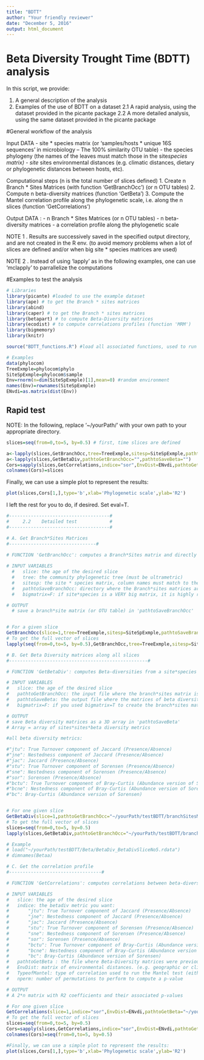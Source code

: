 ```yaml
---
title: "BDTT"
author: "Your friendly reviewer"
date: "December 5, 2016"
output: html_document
---
```


# Beta Diversity Trought Time (BDTT) analysis #####

In this script, we provide: 

1. A general description of the analysis
2. Examples of the use of BDTT on a dataset
  2.1 A rapid analysis, using the dataset provided in the picante package
 	2.2 A more detailed analysis, using the same dataset provided in the picante package

#General workflow of the analysis

Input DATA 
   - site * species matrix (or 'samples/hosts * unique 16S sequences' in microbiology -- The 100% similarity OTU table)
   - the species phylogeny (the names of the leaves must match those in the site*species matrix)
   - site * sites environmental distances (e.g. climatic distances, dietary or phylogenetic distances between hosts, etc). 

Computational steps (n is the total number of slices defined)
1. Create n Branch * Sites Matrices (with function 'GetBranchOcc') (or n OTU tables)
2. Compute n beta-diversity matrices (function 'GetBeta')
3. Compute the Mantel correlation profile along the phylogenetic scale, i.e. along the n slices (function 'GetCorrelations')

Output DATA : 
   - n Branch * Sites Matrices (or n OTU tables)
   - n beta-diversity matrices 
   - a correlation profile along the phylogenetic scale

NOTE 1 .  Results are successively saved in the specified output directory, and are not created in the R env.  (to avoid memory problems when a lot of slices are defined and/or when big site * species matrices are used)

NOTE 2 . Instead of using 'lapply' as in the following examples, one can use 'mclapply' to parrallelize the computations

#Examples to test the analysis

```r
# Libraries
library(picante) #loaded to use the example dataset
library(ape) # to get the Branch * sites matrices
library(abind)
library(caper) # to get the Branch * sites matrices
library(betapart) # to compute Beta-Diversity matrices
library(ecodist) # to compute correlations profiles (function 'MRM')
library(bigmemory)
library(knitr)

source("BDTT_functions.R") #load all associated functions, used to run BDTT

# Examples
data(phylocom)
TreeExmple=phylocom$phylo
SiteSpExmple=phylocom$sample
Env=rnorm(n=dim(SiteSpExmple)[1],mean=0) #random environment
names(Env)=rownames(SiteSpExmple)
ENvdi=as.matrix(dist(Env))
```

## Rapid test            

NOTE: In the following, replace '~/yourPath/' with your own path to your appropriate directory.

```r
slices=seq(from=0,to=5, by=0.5) # first, time slices are defined

a<-lapply(slices,GetBranchOcc,tree=TreeExmple,sitesp=SiteSpExmple,pathtoSaveBranchOcc="",bigmatrix=F)
a<-lapply(slices,GetBetaDiv,pathtoGetBranchOcc="",pathtoSaveBeta="")
Cors=sapply(slices,GetCorrelations,indice="sor",EnvDist=ENvdi,pathtoGetBeta="",TypeofMantel="Spearman",nperm=1000)
colnames(Cors)=slices
```

Finally, we can use a simple plot to represent the results:

```r
plot(slices,Cors[1,],type='b',xlab='Phylogenetic scale',ylab='R2')
```

I left the rest for you to do, if desired. Set eval=T.

```r
#-------------------------------------#
#     2.2    Detailed test            #
#-------------------------------------#

# A. Get Branch*Sites Matrices
#--------------------------------#

# FUNCTION 'GetBranchOcc': computes a Branch*Sites matrix and directly save it in a file (not in Renv)
 
# INPUT VARIABLES
  #   slice: the age of the desired slice
  #   tree: the community phylogenetic tree (must be ultrametric)
  #   sitesp: the site * species matrix, column names must match to the leaf names of the phylogenetic tree (In microbiology, it represents the OTU table with 100% similarity OTUs)
  #   pathtoSaveBranchOcc: directory where the Branch*sites matrices are saved
  #   bigmatrix=F: if site*species is a VERY big matrix, it is highly recommended to set bigmatrix=T (use of the bigmemory package)

# OUTPUT
  # save a branch*site matrix (or OTU table) in 'pathtoSaveBranchOcc'


# For a given slice  
GetBranchOcc(slice=1,tree=TreeExmple,sitesp=SiteSpExmple,pathtoSaveBranchOcc="~/yourPath/testBDTT/branchSitesMatrices/",bigmatrix=F)
# To get the full vector of slices
lapply(seq(from=0,to=5, by=0.5),GetBranchOcc,tree=TreeExmple,sitesp=SiteSpExmple,pathtoSaveBranchOcc="~/yourPath/testBDTT/branchSitesMatrices/",bigmatrix=F)

# B. Get Beta Diversity matrices along all slices
#---------------------------------------------------#

# FUNCTION 'GetBetaDiv': computes Beta-diversities from a site*species matrix and directly saves the matrix of beta-diversities

# INPUT VARIABLES
#   slice: the age of the desired slice
#   pathtoGetBranchOcc: the input file where the branch*sites matrix is saved (result of the function GetBranchOcc)
#   pathtoSaveBeta: the output file where the matrices of beta diversities are saved (several beta-diversity metrics are used)
#   bigmatrix=F: if you used bigmatrix=T to create the branch*sites matrix with 'GetBranchOcc' (OTU table), use bigmatrix=T again.

# OUTPUT
# save Beta diversity matrices as a 3D array in 'pathtoSaveBeta' 
# Array = array of sites*sites*beta diversity metrics 

#all beta diversity metrics:

#"jtu": True Turnover component of Jaccard (Presence/Absence)
#"jne": Nestedness component of Jaccard (Presence/Absence)
#"jac": Jaccard (Presence/Absence)
#"stu": True Turnover component of Sorensen (Presence/Absence)
#"sne": Nestedness component of Sorensen (Presence/Absence)
#"sor": Sorensen (Presence/Absence)
#"bctu": True Turnover component of Bray-Curtis (Abundance version of Sorensen)
#"bcne": Nestedness component of Bray-Curtis (Abundance version of Sorensen)
#"bc": Bray-Curtis (Abundance version of Sorensen)


# For one given slice  
GetBetaDiv(slice=1,pathtoGetBranchOcc="~/yourPath/testBDTT/branchSitesMatrices/",pathtoSaveBeta="~/yourPath/testBDTT/Beta/")
# To get the full vector of slices
slices=seq(from=0,to=5, by=0.5)
lapply(slices,GetBetaDiv,pathtoGetBranchOcc="~/yourPath/testBDTT/branchSitesMatrices/",pathtoSaveBeta="~/yourPath/testBDTT/Beta/")

# Example 
# load("~/yourPath/testBDTT/Beta/BetaDiv_BetaDivSliceNo5.rdata")
# dimnames(Betaa)

# C. Get the correlation profile
#----------------------------------#

# FUNCTION 'GetCorrelations': computes correlations between beta-diversities and environmental distances at the desired slice

# INPUT VARIABLES
#   slice: the age of the desired slice
#   indice: the betadiv metric you want:
#		"jtu": True Turnover component of Jaccard (Presence/Absence)
#		"jne": Nestedness component of Jaccard (Presence/Absence)
#		"jac": Jaccard (Presence/Absence)
#		"stu": True Turnover component of Sorensen (Presence/Absence)
#		"sne": Nestedness component of Sorensen (Presence/Absence)
#		"sor": Sorensen (Presence/Absence)
#		"bctu": True Turnover component of Bray-Curtis (Abundance version of Sorensen)
#		"bcne": Nestedness component of Bray-Curtis (Abundance version of Sorensen)
#		"bc": Bray-Curtis (Abundance version of Sorensen)
#   pathtoGetBeta : the file where Beta-Diversity matrices were previously stored (output of the 'GetBetaDiv' function)
#   EnvDist: matrix of environmental distances. (e.g. geographic or climatic distances between sites, dietary or phylogenetic distances between hosts, etc).
#   TypeofMantel: type of correlation used to run the Mantel test (either "Spearman" or "Pearson")
#   nperm: number of permutations to perform to compute a p-value

# OUTPUT
# A 2*n matrix with R2 coefficients and their associated p-values

# For one given slice  
GetCorrelations(slice=1,indice="sor",EnvDist=ENvdi,pathtoGetBeta="~/yourPath/testBDTT/Correlations/",TypeofMantel="Spearman",nperm=1000)
# To get the full vector of slices
slices=seq(from=0,to=5, by=0.5)
Cors=sapply(slices,GetCorrelations,indice="sor",EnvDist=ENvdi,pathtoGetBeta="~/yourPath/testBDTT/Correlations/",TypeofMantel="Spearman",nperm=1000)
colnames(Cors)=seq(from=0,to=5, by=0.5)

#Finally, we can use a simple plot to represent the results:
plot(slices,Cors[1,],type='b',xlab='Phylogenetic scale',ylab='R2')
```



